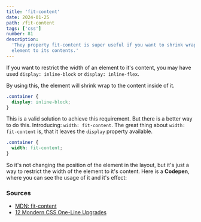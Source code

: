 ```yaml
---
title: 'fit-content'
date: 2024-01-25
path: /fit-content
tags: ['css']
number: 81
description:
  'They property fit-content is super useful if you want to shrink wrap an
  element to its contents.'
---
```


If you want to restrict the width of an element to it's content, you may have
used `display: inline-block` or `display: inline-flex`.

By using this, the element will shrink wrap to the content inside of it.

```css
.container {
  display: inline-block;
}
```

This is a valid solution to achieve this requirement. But there is a better way
to do this. Introducing: `width: fit-content`. The great thing about
`width: fit-content` is, that it leaves the `display` property available.

```css
.container {
  width: fit-content;
}
```

So it's not changing the position of the element in the layout, but it's just a
way to restrict the width of the element to it's content. Here is a **Codepen**,
where you can see the usage of it and it's effect:

<CodePen
  id="gOEGeJp"
  title="fit-content"
/>

### Sources

- [MDN: fit-content](https://developer.mozilla.org/en-US/docs/Web/CSS/fit-content)
- [12 Mondern CSS One-Line Upgrades](https://moderncss.dev/12-modern-css-one-line-upgrades/#width-fit-content)
